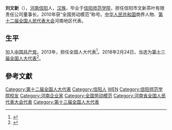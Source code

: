 {{otheruse|刘文新}}
'''刘文新'''（{{bd|1972年||}}），[[河南|河南]][[信阳|信阳]]人，[[汉族|汉族]]，毕业于[[信阳师范学院|信阳师范学院]]，担任信阳市文新茶叶有限责任公司董事长，2010年获“全国劳动模范”称号。[[中华人民共和国|中华人民共和国]]商界人物、[[第十二届全国人民代表大会|第十二届全国人民代表大会]]河南地区代表。

== 生平 ==
加入[[中国共产党|中国共产党]]。2013年，担任全国人大代表<ref>{{cite news|title=全国人大代表信息-刘文新|url= http://210.82.31.1:8084/delegate/viewDelegate.action?dbid=121394|accessdate=2013-04-05|newspaper=全国人大网}}</ref>。2018年2月24日，当选为[[第十三届全国人大代表|第十三届全国人大代表]]<ref>{{Cite web|title=（受权发布）中华人民共和国第十三届全国人民代表大会代表名单-中新网|url=http://www.chinanews.com/gn/2018/02-25/8453959.shtml|accessdate=2021-02-13|work=中新网|archive-date=2018-02-27|archive-url=https://web.archive.org/web/20180227031724/http://www.chinanews.com/gn/2018/02-25/8453959.shtml|dead-url=no}}</ref>。

==參考文獻==
{{reflist}}

{{DEFAULTSORT:Liu wenxin}}
[[Category:第十二届全国人大代表|Category:第十二届全国人大代表]]
[[Category:信阳人|Category:信阳人]]
[[Category:刘姓|WEN]]
[[Category:信阳师范学院校友|Category:信阳师范学院校友]]
[[Category:河南企业家|Category:河南企业家]]
[[Category:全国劳动模范|Category:全国劳动模范]]
[[Category:河南省全国人民代表大会代表|Category:河南省全国人民代表大会代表]]
[[Category:第十三届全国人大代表|Category:第十三届全国人大代表]]


{{中国政治人物小作品}}